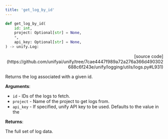 ```yaml
---
title: 'get_log_by_id'
---
```


```python
def get_log_by_id(
    id: int,
    project: Optional[str] = None,
    *,
    api_key: Optional[str] = None,
) -> unify.Log:
```

<p align="right">[source code](https://github.com/unifyai/unify/tree/7cae4447f989a72a276a366d490302688c6f243e/unify/logging/utils/logs.py#L931)</p>

Returns the log associated with a given id.

**Arguments**:

- `id` - IDs of the logs to fetch.
- `project` - Name of the project to get logs from.
- `api_key` - If specified, unify API key to be used. Defaults to the value in the



**Returns**:

The full set of log data.